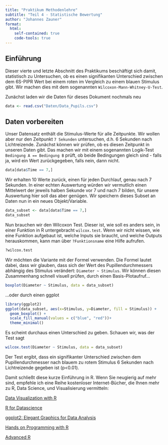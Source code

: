 ```yaml
---
title: "Praktikum Methodenlehre"
subtitle: "Teil 4 - Statistische Bewertung"
author: "Johannes Zauner"
format: 
  html:
    self-contained: true
    code-tools: true
---
```


## Einführung

Dieser vierte und letzte Abschnitt des Praktikums beschäftigt sich damit, statistisch zu Untersuchen, ob es einen signifikanten Unterschied zwischen dem 6S-PIPR Wert bei einem roten im Vergleich zu einem blauen Stimulus gibt. Wir machen dies mit dem sogenannten `Wilcoxon-Mann-Whitney-U-Test`.

Zunächst laden wir die Daten für dieses Dokument nochmals neu

```r
data <- read.csv("Daten/Data_Pupils.csv")
```

## Daten vorbereiten

Unser Datensatz enthält die Stimulus-Werte für alle Zeitpunkte. Wir wollen aber nur den Zeitpunkt `7 Sekunden` untersuchen, d.h. 6 Sekunden nach Lichtreizende. Zunächst können wir prüfen, ob es diesen Zeitpunkt in unseren Daten gibt. Das machen wir mit einem sogenannten Logik-Test `Bedingung A == Bedingung B` prüft, ob beide Bedingungen gleich sind - falls ja, wird ein Wert zurückgegeben, falls nein, dann nicht.

```r
data[data$Time == 7,]
```

Wir erhalten 10 Werte zurück, einen für jeden Durchlauf, genau nach 7 Sekunden. In einer echten Auswertung würden wir vermutlich einen Mittelwert der jeweils halben Sekunde vor 7 und nach 7 bilden, für unsere Auswertung hier soll das aber genügen. Wir speichern dieses Subset an Daten nun in ein neues Objekt/Variable.

```r
data_subset <- data[data$Time == 7,]
data_subset
```

Nun brauchen wir den Wilcoxon Test. Dieser ist, wie soll es anders sein, in einer Funktion in R untergebracht `wilcox.test`. Wenn wir nicht wissen, wie eine Funktion aufgebaut ist, welche Inputs sie braucht, und welche Outputs herauskommen, kann man über `?Funktionsname` eine Hilfe aufrufen.

```r
?wilcox.test
```

Wir möchten die Variante mit der Formel verwenden. Die Formel lautet dabei, dass wir glauben, dass sich der Wert des Pupillendurchmessers abhängig des Stimulus verändert: `Diameter ~ Stimulus`. Wir können diesen Zusammenhang schnell visuell prüfen, durch einen Basis-Plotaufruf...

```r
boxplot(Diameter ~ Stimulus, data = data_subset)
```

...oder durch einen ggplot

```r
library(ggplot2)
ggplot(data_subset, aes(x=Stimulus, y=Diameter, fill = Stimulus)) + 
  geom_boxplot() + 
  scale_fill_manual(values = c("blue", "red"))+
  theme_minimal()

```

Es scheint durchaus einen Unterschied zu geben. Schauen wir, was der Test sagt

```r
wilcox.test(Diameter ~ Stimulus, data = data_subset)
```

Der Test ergibt, dass ein signifikanter Unterschied zwischen dem Pupillendurchmesser nach blauem zu rotem Stimulus 6 Sekunden nach Lichtreizende gegeben ist (p\<0.01).

Damit schließt diese kurze Einführung in R. Wenn Sie neugierig auf mehr sind, empfehle ich eine Reihe kostenloser Internet-Bücher, die Ihnen mehr zu R, Data Science, und Visualisierung vermitteln:

[Data Visualization with R](https://rkabacoff.github.io/datavis/)

[R for Datascience](https://r4ds.hadley.nz)

[ggplot2: Elegant Graphics for Data Analysis](https://ggplot2-book.org)

[Hands on Programming with R](https://rstudio-education.github.io/hopr/)

[Advanced R](https://adv-r.hadley.nz)

